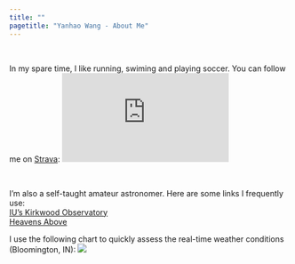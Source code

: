 ```yaml
---
title: ""
pagetitle: "Yanhao Wang - About Me"
---
```


<link rel="stylesheet" href="style.css" type="text/css">

<br> 

In my spare time, I like running, swiming and playing soccer. You can follow me on [Strava](https://www.strava.com/athletes/109098929):
<iframe height='160' width='300' frameborder='0' allowtransparency='true' scrolling='no' src='https://www.strava.com/athletes/109098929/activity-summary/0d26a25c5fc5e997eba23600657c1ee9fa5cdad8'></iframe>

<br> 

I'm also a self-taught amateur astronomer. Here are some links I frequently use: \
[IU's Kirkwood Observatory](https://www.astro.indiana.edu/kirkwood.shtml) \
[Heavens Above](https://www.heavens-above.com/) \
  
I use the following chart to quickly assess the real-time weather conditions (Bloomington, IN):
<a href=https://www.cleardarksky.com/c/BlmngtnINkey.html>
<img src="https://www.cleardarksky.com/c/BlmngtnINcsk.gif?c=1778453"></a>

<br>


<!--I also have a 微信公众号 to share some thoughts on life and research. \
You can find it by searching "**读博掉发问题不大**" in WeChat or scanning the following QR code: \

<img src="images/wechat_mp_code.png" style="width:66%; margin-left: 20px; margin-right: 20px" align="left">

<!-- ![](images/wechat_mp_code.png) -->